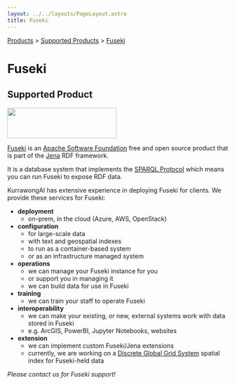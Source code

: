 ```yaml
---
layout: ../../layouts/PageLayout.astro
title: Fuseki
---
```


[Products](/products) > [Supported Products](/supported-products) > [Fuseki](./fuseki)

# Fuseki

## Supported Product

<img src="/logo-jena.png" width="249" height="69" />

[Fuseki](https://jena.apache.org/documentation/fuseki2/) is an [Apache Software Foundation](https://apache.org/) free and open source product that is part of the [Jena](https://jena.apache.org/) RDF framework.

It is a database system that implements the [SPARQL Protocol](https://www.w3.org/TR/sparql11-protocol/) which means you can run Fuseki to expose RDF data.

KurrawongAI has extensive experience in deploying Fuseki for clients. We provide these services for Fuseki:

- **deployment**
  - on-prem, in the cloud (Azure, AWS, OpenStack)
- **configuration**
  - for large-scale data
  - with text and geospatial indexes
  - to run as a container-based system
  - or as an infrastructure managed system
- **operations**
  - we can manage your Fuseki instance for you
  - or support you in managing it
  - we can build data for use in Fuseki
- **training**
  - we can train your staff to operate Fuseki
- **interoperability**
  - we can make your existing, or new, external systems work with data stored in Fuseki
  - e.g. ArcGIS, PowerBI, Jupyter Notebooks, websites
- **extension**
  - we can implement custom Fuseki/Jena extensions
  - currently, we are working on a [Discrete Global Grid System](https://en.wikipedia.org/wiki/Discrete_global_grid) spatial index for Fuseki-held data

_Please contact us for Fuseki support!_
